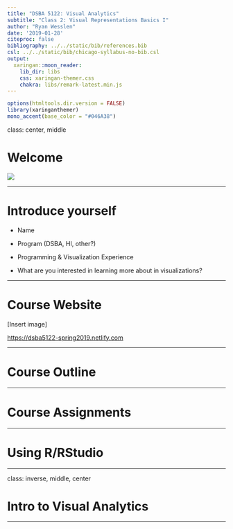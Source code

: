 ```yaml
---
title: "DSBA 5122: Visual Analytics"
subtitle: "Class 2: Visual Representations Basics I"  
author: "Ryan Wesslen"
date: '2019-01-28'
citeproc: false
bibliography: ../../static/bib/references.bib
csl: ../../static/bib/chicago-syllabus-no-bib.csl
output:
  xaringan::moon_reader:
    lib_dir: libs
    css: xaringan-themer.css
    chakra: libs/remark-latest.min.js
---
```


```r
options(htmltools.dir.version = FALSE)
library(xaringanthemer)
mono_accent(base_color = "#046A38")
```

class: center, middle

# Welcome

![](../../static/images/slides/01-class/welcome.gif)

---

# Introduce yourself

- Name

- Program (DSBA, HI, other?)

- Programming & Visualization Experience

- What are you interested in learning more about in visualizations?

---

# Course Website

[Insert image]

<https://dsba5122-spring2019.netlify.com>

---

# Course Outline

---

# Course Assignments

---

# Using R/RStudio



---

class: inverse, middle, center

# Intro to Visual Analytics

---


